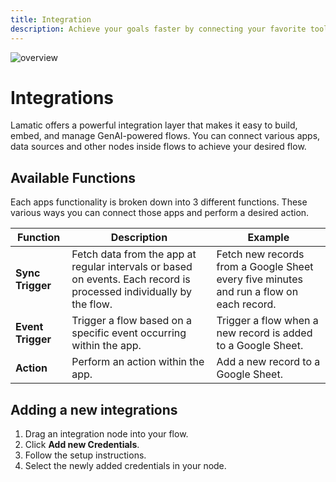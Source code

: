 ```yaml
---
title: Integration
description: Achieve your goals faster by connecting your favorite tools and services to Lamatic Studio.
---
```

![overview](./img/overview.png)
# Integrations

Lamatic offers a powerful integration layer that makes it easy to build, embed, and manage GenAI-powered flows.
You can connect various apps, data sources and other nodes inside flows to achieve your desired flow.

## Available Functions

Each apps functionality is broken down into 3 different functions. These various ways you can connect those apps and perform a desired action.

| **Function**     | **Description**                                                                                                                                         | **Example**                                                                                   |
|------------------|---------------------------------------------------------------------------------------------------------------------------------------------------------|-----------------------------------------------------------------------------------------------|
| **Sync Trigger** | Fetch data from the app at regular intervals or based on events. Each record is processed individually by the flow.                                    | Fetch new records from a Google Sheet every five minutes and run a flow on each record.       |
| **Event Trigger**| Trigger a flow based on a specific event occurring within the app.                                                                                      | Trigger a flow when a new record is added to a Google Sheet.                                 |
| **Action**       | Perform an action within the app.                                                                                                                       | Add a new record to a Google Sheet.                                                           |


## Adding a new integrations

1. Drag an integration node into your flow.  
2. Click **Add new Credentials**.  
3. Follow the setup instructions.  
4. Select the newly added credentials in your node.

